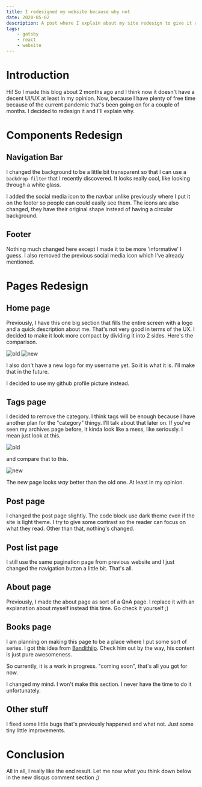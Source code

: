 ```yaml
---
title: I redesigned my website because why not
date: 2020-05-02
description: A post where I explain about my site redesign to give it a bit more fresher look
tags:
    - gatsby
    - react
    - website
---
```



# Introduction

Hi! So I made this blog about 2 months ago and I think now it doesn't have a decent UI/UX at least in my opinion. Now, because I have plenty of free time because of the current pandemic that's been going on for a couple of months. I decided to redesign it and I'll explain why.

# Components Redesign

## Navigation Bar

I changed the background to be a little bit transparent so that I can use a `backdrop-filter` that I recently discovered. It looks really cool, like looking through a white glass.

I added the social media icon to the navbar unlike previously where I put it on the footer so people can could easily see them. The icons are also changed, they have their original shape instead of having a circular background.

## Footer

Nothing much changed here except I made it to be more 'informative' I guess. I also removed the previous social media icon which I've already mentioned.

# Pages Redesign

## Home page

Previously, I have this one big section that fills the entire screen with a logo and a quick description about me. That's not very good in terms of the UX. I decided to make it look more compact by dividing it into 2 sides. Here's the comparison.

![old](/assets/posts/site-redesign/old.png)
![new](/assets/posts/site-redesign/new.png)

I also don't have a new logo for my username yet. So it is what it is. I'll make that in the future.

<Update date="2020-09-06">

I decided to use my github profile picture instead.

</Update>

## Tags page

I decided to remove the category. I think tags will be enough because I have another plan for the "category" thingy. I'll talk about that later on. If you've seen my archives page before, it kinda look like a mess, like seriously. I mean just look at this.

![old](/assets/posts/site-redesign/old-tag.png)

and compare that to this.

![new](/assets/posts/site-redesign/new-tag.png)

The new page looks _way_ better than the old one. At least in my opinion.

## Post page

I changed the post page slightly. The code block use dark theme even if the site is light theme. I try to give some contrast so the reader can focus on what they read. Other than that, nothing's changed.

## Post list page

I still use the same pagination page from previous website and I just changed the navigation button a little bit. That's all.

## About page

Previously, I made the about page as sort of a QnA page. I replace it with an explanation about myself instead this time. Go check it yourself ;)

## Books page

I am planning on making this page to be a place where I put some sort of series. I got this idea from [Bandithijo](https://bandithijo.github.io/book/). Check him out by the way, his content is just pure awesomeness.

So currently, it is a work in progress. "coming soon", that's all you got for now.

<Update date="2020-10-17">

I changed my mind. I won't make this section. I never have the time to do it unfortunately.

</Update>

## Other stuff

I fixed some little bugs that's previously happened and what not. Just some tiny little improvements.

# Conclusion

All in all, I really like the end result. Let me now what you think down below in the new disqus comment section ;)
